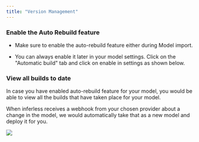 ```yaml
---
title: "Version Management"
---
```


### **Enable the Auto Rebuild feature**

* Make sure to enable the auto-rebuild feature either during Model import.

* You can always enable it later in your model settings. Click on the "Automatic build" tab and click on enable in settings as shown below.

### View all builds to date

In case you have enabled auto-rebuild feature for your model, you would be able to view all the builds that have taken place for your model.

When inferless receives a webhook from your chosen provider about a change in the model, we would automatically take that as a new model and deploy it for you.



![](/images/version-mgmt.png)